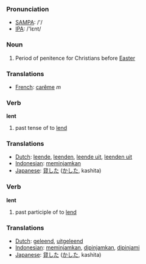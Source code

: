 === Pronunciation ===
*[[w:SAMPA|SAMPA]]: /'/
*[[w:IPA|IPA]]: /'lεnt/

=== Noun ===

# Period of penitence for Christians before [[Easter]]

=== Translations ===
*[[French]]: [[carême]] ''m''

=== Verb ===


'''lent'''

# past tense of to [[lend]]

=== Translations ===
*[[Dutch]]: [[leende]], [[leenden]], [[leende uit]], [[leenden uit]]
*[[Indonesian]]: [[pinjam|meminjamkan]]
*[[Japanese]]: [[貸した]] ([[かした]], kashita)

=== Verb ===

'''lent'''

# past participle of to [[lend]]

=== Translations ===
*[[Dutch]]: [[geleend]], [[uitgeleend]]
*[[Indonesian]]: [[pinjam|meminjamkan]], [[pinjam|dipinjamkan]], [[pinjam|dipinjami]]
*[[Japanese]]: [[貸した]] ([[かした]], kashita)